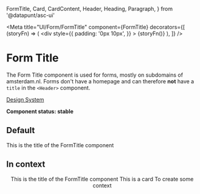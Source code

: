   FormTitle,
  Card,
  CardContent,
  Header,
  Heading,
  Paragraph,
} from '@datapunt/asc-ui'

<Meta
  title="UI/Form/FormTitle"
  component={FormTitle}
  decorators={[
    (storyFn) => (
      <div
        style={{
          padding: '0px 10px',
        }}
      >
        {storyFn()}
      </div>
    ),
  ]}
/>

# Form Title

The Form Title component is used for forms, mostly on subdomains of amsterdam.nl. Forms don't have a homepage and can therefore **not** have a `title` in the `<Header>` component.

[Design System](https://designsystem.amsterdam.nl/7awj1hc9f/p/537bb7-title-component)

**Component status: stable**

## Default

<Preview>
  <Story name="Default">
    <FormTitle>This is the title of the FormTitle component</FormTitle>
  </Story>
</Preview>

## In context

<Preview>
  <Story name="In context">
    <React.Fragment>
      <Header homeLink="" tall />
      <FormTitle>This is the title of the FormTitle component</FormTitle>
      <Card maxWidth={500} backgroundColor="level2" shadow>
        <CardContent>
          <Heading as="h6">This is a card</Heading>
          <Paragraph>To create some context</Paragraph>
        </CardContent>
      </Card>
    </React.Fragment>
  </Story>
</Preview>
